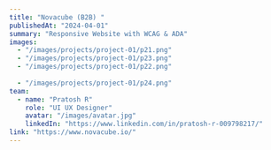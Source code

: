 ---
title: "Novacube (B2B) "
publishedAt: "2024-04-01"
summary: "Responsive Website with WCAG & ADA"
images:
  - "/images/projects/project-01/p21.png"
  - "/images/projects/project-01/p23.png"
  - "/images/projects/project-01/p22.png"
 
  - "/images/projects/project-01/p24.png"
team:
  - name: "Pratosh R"
    role: "UI UX Designer"
    avatar: "/images/avatar.jpg"
    linkedIn: "https://www.linkedin.com/in/pratosh-r-009798217/"
link: "https://www.novacube.io/"
---

